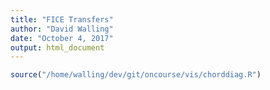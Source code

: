 ```yaml
---
title: "FICE Transfers"
author: "David Walling"
date: "October 4, 2017"
output: html_document
---
```


```r
source("/home/walling/dev/git/oncourse/vis/chorddiag.R")
```


